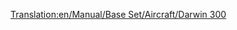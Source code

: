 [[Translation:en/Manual/Base Set/Aircraft/Darwin 300]]

{{it/Manuale/Set base/Aeromobili/StatAeroplani|Name=Darwin 300
|Image=[[File:en/Manual/Base Set/Aircraft/Boeing747.png|Darwin 300]]
|Costo=123.046
|Velocità=952
|Annuale=14.230
|Progettato=1967
|Vita=25
|Tipo=Grande
|Capacità=300 passeggeri e 50 sacchi postali 
|Riadattabile=
*350 sacchi postali 
*175 casse di beni 
*88 tonnellate di cibo, borse di valori o sacchi di oro/diamanti
|Descrizione=Aereo di grandi dimensioni con una capacità enorme. Costo molto elevato e costi di manutenzione annui superiori alla media.
|Real-lifeWikilink=Boeing 747
|Real-life=[https://it.wikipedia.org/wiki/Boeing_747 Boeing 747]
}}





      

